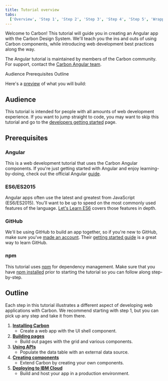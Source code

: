 ```yaml
---
title: Tutorial overview
tabs:
  ['Overview', 'Step 1', 'Step 2', 'Step 3', 'Step 4', 'Step 5', 'Wrapping up']
---
```



<PageDescription>

Welcome to Carbon! This tutorial will guide you in creating an Angular app with
the Carbon Design System. We'll teach you the ins and outs of using Carbon
components, while introducing web development best practices along the way.

</PageDescription>

<InlineNotification>

The Angular tutorial is maintained by members of the Carbon community. For
support, contact the
[Carbon Angular team](https://github.com/carbon-design-system/carbon-tutorial-angular/issues/new).

</InlineNotification>

<AnchorLinks>

<AnchorLink>Audience</AnchorLink>
<AnchorLink>Prerequisites</AnchorLink>
<AnchorLink>Outline</AnchorLink>

</AnchorLinks>

Here's a [preview](https://angular-step-6-carbon-tutorial.netlify.com) of what
you will build:

<Preview
  height="400"
  title="Carbon Tutorial"
  src="https://angular-step-6-carbon-tutorial.netlify.com"
  frameborder="no"
  allowtransparency="true"
  allowfullscreen={true}
/>

## Audience

This tutorial is intended for people with all amounts of web development
experience. If you want to jump straight to code, you may want to skip this
tutorial and go to the [developers getting started](/developing/get-started)
page.

## Prerequisites

### Angular

This is a web development tutorial that uses the Carbon Angular components. If
you're just getting started with Angular and enjoy learning-by-doing, check out
the official Angular [guide](https://angular.io/docs).

### ES6/ES2015

Angular apps often use the latest and greatest from JavaScript (ES6/ES2015).
You'll want to be up to speed on the most commonly used features of the
language.
[Let's Learn ES6](https://www.youtube.com/playlist?list=PL57atfCFqj2h5fpdZD-doGEIs0NZxeJTX)
covers those features in depth.

### GitHub

We'll be using GitHub to build an app together, so if you're new to GitHub, make
sure you've [made an account](https://github.com/join). Their
[getting started guide](https://guides.github.com/activities/hello-world) is a
great way to learn GitHub.

### npm

This tutorial uses [npm](https://www.npmjs.com/) for dependency management. Make
sure that you have [npm installed](https://www.npmjs.com/get-npm) prior to
starting the tutorial so you can follow along step-by-step.

## Outline

Each step in this tutorial illustrates a different aspect of developing web
applications with Carbon. We recommend starting with step 1, but you can pick up
any step and take it from there.

1. [**Installing Carbon**](/developing/angular-tutorial/step-1)
   - Create a web app with the UI shell component.
1. [**Building pages**](/developing/angular-tutorial/step-2)
   - Build out pages with the grid and various components.
1. [**Using APIs**](/developing/angular-tutorial/step-3)
   - Populate the data table with an external data source.
1. [**Creating components**](/developing/angular-tutorial/step-4)
   - Extend Carbon by creating your own components.
1. [**Deploying to IBM Cloud**](/developing/angular-tutorial/step-5)
   - Build and host your app in a production environment.
